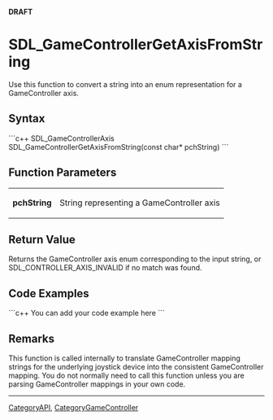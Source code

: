 <!-- pragma section-numbers off -->
<!-- pragma camelcase off -->
'''DRAFT'''

<!-- #*^*^*^*^*See http://wiki.libsdl.org/moin.cgi/SGFunctions for details on editing this page*^*^*^*^* -->

= SDL_GameControllerGetAxisFromString =
Use this function to convert a string into an enum representation for a GameController axis.




== Syntax ==
```c++
SDL_GameControllerAxis SDL_GameControllerGetAxisFromString(const char* pchString)
```


== Function Parameters ==
{|
|'''pchString'''
|String representing a GameController axis
|}


== Return Value ==
Returns the GameController axis enum corresponding to the input string, or SDL_CONTROLLER_AXIS_INVALID if no match was found.


== Code Examples ==
```c++
You can add your code example here
```

<!-- #Leave this section as-is unless you have a code example to put in.  In that case, replace You can add your code example here with your code example following the Style Guide instructions.  Leave the rest of the markup alone and delete this comment. -->


== Remarks ==
This function is called internally to translate GameController mapping strings for the underlying joystick device into the consistent GameController mapping.  You do not normally need to call this function unless you are parsing GameController mappings in your own code.


<!-- #== Related Functions == -->
<!-- # .[[SDL_OtherFunction]] -->
<!-- #Remove this section if empty -->
<!-- #Will discuss on the docs list about what related functions to include here. -->

----
[[CategoryAPI]], [[CategoryGameController]]
<!-- #See the Style Guide for instructions on editing the footer. -->
